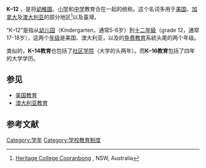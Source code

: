 '''K–12''' ，是将[[幼稚園|幼稚園]]、[[小学_(教育)|小学]]和[[中学|中学]]教育合在一起的统称。这个名词多用于[[美国|美国]]、[[加拿大|加拿大]]及[[澳大利亚|澳大利亚]]的部分地区<ref>[http://cooranbong.heritage.edu.au/our_school Heritage College Cooranbong] {{Wayback|url=http://cooranbong.heritage.edu.au/our_school |date=20110723011412 }}, NSW, Australia</ref>以及臺灣。

“K–12”是指从[[幼儿园|幼儿园]]（Kindergarten，通常5-6岁）到[[十二年級|十二年級]]（grade 12，通常17-18岁），这两个[[年级|年级]]是美国、澳大利亚，以及{{link-en|魁北克省以外的加拿大|English Canada}}的[[免费教育|免费教育]]系統头尾的两个年级。

类似的，'''K–14教育'''也包括了[[社区学院|社区学院]]（大学的头两年）。而'''K–16教育'''包括了四年的大学学历。

== 参见 ==
*[[美国教育|美国教育]]
*[[澳大利亚教育|澳大利亚教育]]

== 参考文献 ==
{{reflist}}
{{school-stub}}

[[Category:学年|Category:学年]]
[[Category:学校教育制度|Category:学校教育制度]]